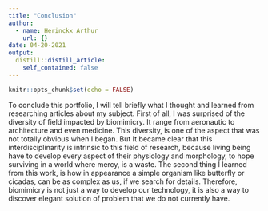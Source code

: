 ```yaml
---
title: "Conclusion"
author:
  - name: Herinckx Arthur
    url: {}
date: 04-20-2021
output:
  distill::distill_article:
    self_contained: false
---
```


```r
knitr::opts_chunk$set(echo = FALSE)
```

To conclude this portfolio, I will tell briefly what I thought and learned from researching articles about my subject. First of all, I was surprised of the diversity of field impacted by biomimicry. It range from aeronautic to architecture and even medicine. This diversity, is one of the aspect that was not totally obvious when I began. But It became clear that this interdisciplinarity is intrinsic to this field of research, because living being have to develop every aspect of their physiology and morphology, to hope surviving in a world where mercy, is a waste. The second thing I learned from this work, is how in appearance a simple organism like butterfly or cicadas, can be as complex as us, if we search for details. Therefore, biomimicry is not just a way to develop our technology, it is also a way to discover elegant solution of problem that we do not currently have.

